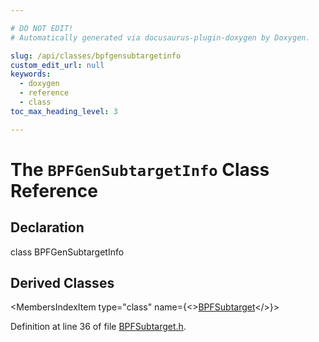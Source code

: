 ```yaml
---

# DO NOT EDIT!
# Automatically generated via docusaurus-plugin-doxygen by Doxygen.

slug: /api/classes/bpfgensubtargetinfo
custom_edit_url: null
keywords:
  - doxygen
  - reference
  - class
toc_max_heading_level: 3

---
```





# The `BPFGenSubtargetInfo` Class Reference

<DoxygenPage pluginConfig={pluginConfig}>



## Declaration

<CodeBlock>class BPFGenSubtargetInfo</CodeBlock>

## Derived Classes

<MembersIndex>

<MembersIndexItem
  type="class"
  name={<><a href="/docs/api/classes/llvm/bpfsubtarget">BPFSubtarget</a></>}>
</MembersIndexItem>

</MembersIndex>


Definition at line 36 of file <a href="/docs/api/files/lib/lib/target/lib/target/bpf/bpfsubtarget-h">BPFSubtarget.h</a>.

</DoxygenPage>
